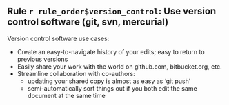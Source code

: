 ## Rule `r rule_order$version_control`: Use version control software (git, svn, mercurial)

Version control software use cases:

- Create an easy-to-navigate history of your edits; easy to return to previous versions
- Easily share your work with the world on github.com, bitbucket.org, etc.
- Streamline collaboration with co-authors: 
    - updating your shared copy is almost as easy as 'git push'
    - semi-automatically sort things out if you both edit the same document at the same time
